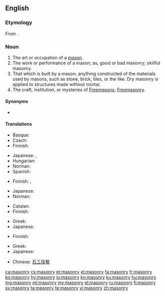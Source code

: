 ==English==
{{wikipedia}}

===Etymology===
From {{etyl|fr|en}} {{term|maçonnerie|lang=fr}}.

===Noun===
{{en-noun|~|masonries}}

# The art or occupation of a [[mason]].
# The work or performance of a mason; as, good or bad masonry; skillful masonry.
# That which is built by a mason; anything constructed of the materials used by masons, such as stone, brick, tiles, or the like. Dry masonry is applied to structures made without mortar.
# The craft, institution, or mysteries of [[Freemason]]s; [[Freemasonry]].

====Synonyms====
* {{l|en|stonecraft}}

====Translations====
{{trans-top|art or occupation of a mason}}
* Basque: {{t+|eu|igeltserotza}}
* Czech: {{t|cs|zednictví|n}}
* Finnish: {{t|fi|muurarius}}
{{trans-mid}}
* Japanese: {{t|ja|石工職人}}, {{t|ja|石造技術}}
* Hungarian: {{t|hu|kőművesség}}
* Norman: {{t|nrf|machon'nie|f}}
* Spanish: {{t+|es|albañilería}}
{{trans-bottom}}

{{trans-top|work or performance of a mason}}
* Finnish: {{t|fi|muuraus}}, {{t+|fi|kivityö}}
{{trans-mid}}
* Japanese: {{t|ja|石匠}}
* Norman: {{t|nrf|machon'nie|f}}
{{trans-bottom}}

{{trans-top|that which is built by a mason}}
* Catalan: {{t|ca|maçoneria|f}}
* Finnish: {{t+|fi|kivityö}}
{{trans-mid}}
* Greek: {{t+|el|λιθοδομή|f}}
* Japanese: {{t|ja|石造建築物}}
{{trans-bottom}}

{{trans-top|freemasonry}}
* Finnish: {{t|fi|vapaamuurarius}}
{{trans-mid}}
* Greek: {{t+|el|ελευθεροτεκτονισμός|m}}
* Japanese: {{t|ja|フリーメイソン}}
{{trans-bottom}}

{{checktrans-top}}
* Chinese: [[石工技藝]]
{{trans-bottom}}

[[ca:masonry]]
[[cs:masonry]]
[[et:masonry]]
[[el:masonry]]
[[fa:masonry]]
[[fr:masonry]]
[[ko:masonry]]
[[hy:masonry]]
[[io:masonry]]
[[kn:masonry]]
[[ku:masonry]]
[[hu:masonry]]
[[mg:masonry]]
[[ml:masonry]]
[[my:masonry]]
[[pl:masonry]]
[[ru:masonry]]
[[fi:masonry]]
[[sv:masonry]]
[[ta:masonry]]
[[te:masonry]]
[[vi:masonry]]
[[zh:masonry]]